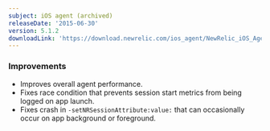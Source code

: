 ```yaml
---
subject: iOS agent (archived)
releaseDate: '2015-06-30'
version: 5.1.2
downloadLink: 'https://download.newrelic.com/ios_agent/NewRelic_iOS_Agent_5.1.2.zip'
---
```


### Improvements

* Improves overall agent performance.
* Fixes race condition that prevents session start metrics from being logged on app launch.
* Fixes crash in `-setNRSessionAttribute:value:` that can occasionally occur on app background or foreground.
